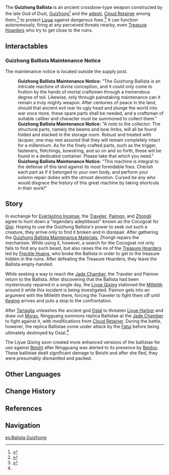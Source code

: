 {{Location Infobox
|image        = <gallery>Object Guizhong Ballista.png|An ancient, magical crossbow that defends the nation of [[Liyue]].</gallery>
|type         = Point of Interest
|region       = Liyue
|area         = Sea of Clouds
|subarea      = Mt. Tianheng
}}
The '''Guizhong Ballista''' is an ancient crossbow-type weapon constructed by the late God of Dust, [[Guizhong]]<ref>{{Ref/Book|Stone Tablet Compilations - Vol. I}}</ref> and the [[adepti]], [[Cloud Retainer]] among them,<ref name="C1A3P5">{{Ref/Quest|Turning Point}}</ref> to protect [[Liyue]] against dangerous foes.<ref name="C1A2P6">{{Ref/Quest|Guizhong (Archon Quest)}}</ref> It can function autonomously, firing at any perceived threats nearby, even [[Treasure Hoarders]] who try to get close to the ruins.

==Interactables==
===Guizhong Ballista Maintenance Notice===
The maintenance notice is located outside the supply post.
{{Dialogue start}}
:'''Guizhong Ballista Maintenance Notice:''' "The Guizhong Ballista is an intricate machine of divine conception, and it could only come to fruition by the hands of mortal craftsmen through a tremendous degree of toil. Likewise, only through painstaking maintenance can it remain a truly mighty weapon. After centuries of peace in the land, should that ancient evil rear its ugly head and plunge the world into war once more, these spare parts shall be needed, and a craftsman of suitable caliber and character must be summoned to collect them."
:'''Guizhong Ballista Maintenance Notice:''' "A note to the collector: The structural parts, namely the beams and bow limbs, will all be found folded and stacked in the storage room. Robust and treated with lacquer, one may rest assured that they will remain completely intact for a millennium. As for the finely crafted parts, such as the trigger, fasteners, fletchings, bowstring, and so on and so forth, these will be found in a dedicated container. Please take that which you need."
:'''Guizhong Ballista Maintenance Notice:''' "This machine is integral to the defense of this land against its most formidable foes. Cherish each part as if it belonged to your own body, and perform your solemn repair duties with the utmost devotion. Cursed be any who would disgrace the history of this great machine by taking shortcuts in their work!"
{{Dialogue end}}

==Story==
In exchange for [[Everlasting Incense]], the [[Traveler]], [[Paimon]], and [[Zhongli]] agree to hunt down a "legendary adeptibeast" known as the Cocogoat for [[Qiqi]]. Hoping to use the Guizhong Ballista's power to seek out such a creature, they arrive only to find it broken and in disrepair. After gathering the [[Guizhong Ballista Maintenance Material]]s, Zhongli repairs the mechanism. While using it, however, a search for the Cocogoat not only fails to find any such beast, but also raises the ire of the [[Treasure Hoarders]] led by [[Freckle Huang]], who broke the Ballista in order to get to the treasure hidden in the ruins. After defeating the Treasure Hoarders, they leave the Ballista empty-handed.

While seeking a way to reach the [[Jade Chamber]], the Traveler and Paimon return to the Ballista. After discovering that the Ballista had been mysteriously repaired in a single day, the [[Liyue Qixing]] stationed the [[Millelith]] around it while this incident is being investigated. Paimon gets into an argument with the Millelith there, forcing the Traveler to fight them off until [[Keqing]] arrives and puts a stop to the confrontation.

After [[Tartaglia]] unleashes the ancient god [[Osial]] to threaten [[Liyue Harbor]] and draw out [[Morax]], Ningguang summons replica Ballistae at the [[Jade Chamber]] to fight against it, with modifications from [[Cloud Retainer]]. During the battle, however, the replica Ballistae come under attack by the [[Fatui/Enemies|Fatui]] before being ultimately destroyed by Osial.<ref name="C1A3P5" />

The Liyue Qixing soon created more enhanced versions of the ballistae for use against [[Beisht]] after Ningguang was alerted to its presence by [[Beidou]]. These ballistae dealt significant damage to Beisht and after she fled, they were presumably dismantled and packed.

==Other Languages==
{{Other Languages
|en       = Guizhong Ballista
|zhs      = 归终机
|zhs_rm   = Guīzhōng-jī
|zht      = 歸終機
|zht_rm   = Guīzhōng-jī
|zh_tl    = [[Guizhong]] Machine
|ja       = 帰終機
|ja_rm    = Kishuu-ki<ref>{{Ref/Quest|Guizhong (Archon Quest)|note=Japanese Voice-Over}}</ref>
|ja_tl    = Guizhong Machine
|ko       = {{tt|귀종기|歸終機}}
|ko_rm    = Gwijong-gi
|ko_tl    = Guizhong Machine
|es       = Balista Guizhong
|es_tl    = Guizhong Ballista
|fr       = Baliste de Guizhong
|fr_tl    = Ballista of Guizhong
|ru       = Баллиста Гуй Чжун
|ru_tl    = Guizhong Ballista
|th       = Guizhong Ballista
|vi       = Máy Guizhong
|vi_tl    = Guizhong Machine
|de       = Guizhong-Geschütz
|de_tl    = Guizhong Artillery
|id       = Guizhong Ballista
|pt       = Balista Guizhong
|pt_tl    = Guizhong Ballista
}}

==Change History==
{{Change History|1.0}}

==References==
{{Reflist}}

==Navigation==
{{PoI Navbox|Liyue}}

[[es:Balista Guizhong]]